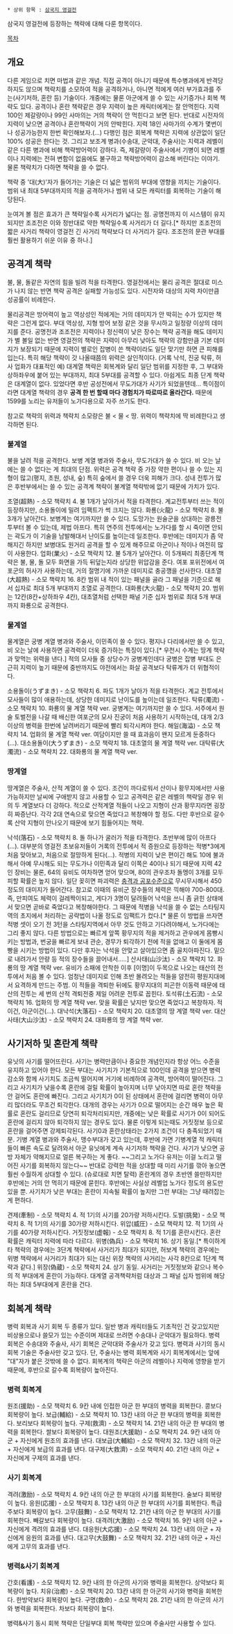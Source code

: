  * 상위 항목 : [[삼국지 영걸전]]

삼국지 영걸전에 등장하는 책략에 대해 다룬 항목이다.

[[목차]]

== 개요 ==
다른 게임으로 치면 마법과 같은 개념. 직접 공격이 아니기 때문에 특수병과에게 반격당하지도 않으며 책략치를 소모하여 적을 공격하거나, 아니면 적에게 여러 부가효과를 주는(사기저하, 혼란 등) 기술이다. 개중에는 물론 아군에게 쓸 수 있는 사기증가나 회복 책략도 있다. 공격이나 혼란 책략같은 경우 지력이 높은 캐릭터에게는 잘 안먹힌다. 지력 100인 제갈량이나 99인 사마의는 거의 책략이 안 먹힌다고 보면 된다. 반대로 시전자의 지력이 낮으면 공격이나 혼란책략이 거의 안박힌다. 지력 18인 사마가의 수계가 몇번이나 성공가능한지 한번 확인해보자.(...) 다행인 점은 회복계 책략은 지력에 상관없이 일단 100% 성공은 한다는 것. 그리고 보조계 병과(수송대, 군악대, 주술사)는 지력과 레벨이 같은 다른 병과에 비해 책략방어력이 강하다. 즉, 제갈량이 주술사에서 기병이 되면 레벨이나 지력에는 전혀 변함이 없음에도 불구하고 책략방어력이 감소해 버린다는 이야기. 물론 책략치가 다하면 책략을 쓸 수 없다.

책략 중 '대(大)'자가 들어가는 기술은 더 넓은 범위의 부대에 영향을 끼치는 기술이다. 범위 내 최대 5부대까지의 적을 공격하거나 범위 내 모든 캐릭터를 회복하는 기술이 해당된다.
 
눈여겨 볼 점은 효과가 큰 책략일수록 사거리가 넓다는 점. 공명전까지 이 시스템이 유지되지만 조조전은 이와 정반대로 약한 책략일수록 사거리가 더 길다.[* 하지만 조조전의 짧은 사거리 책략이 영걸전 긴 사거리 책략보다 더 사거리가 길다. 조조전의 문관 부대를 훨씬 활용하기 쉬운 이유 중 하나.]

== 공격계 책략 ==
불, 물, 돌같은 자연의 힘을 빌려 적을 타격한다. 영걸전에서는 물리 공격은 절대로 미스가 나지 않는 반면 책략 공격은 실패할 가능성도 있다. 시전자와 대상의 지력 차이만큼 성공률이 비례한다.

물리공격은 방어력이 높고 역상성인 적에게는 거의 데미지가 안 박히는 수가 있지만 책략은 그런게 없다. 부대 역상성, 지형 방어 보정 같은 것을 무시하고 일정량 이상의 데미지를 준다. 공명전과 조조전은 지력이나 정신력이 낮은 장수는 책략 공격을 해도 데미지가 별 볼일 없는 반면 영걸전의 책략은 지력이 아무리 낮아도 책략의 강함만큼 기본 데미지가 보장되기 때문에 지력이 별로인 잡병이 쓴 책략이라도 일단 맞기만 하면 큰 피해를 입는다. 특히 해당 책략이 갓 나올때쯤의 위력은 살인적이다. (거록 낙석, 진궁 탁류, 허사 업화가 대표적인 예)
대계열 책략은 회복계와 달리 일단 범위를 지정한 후, 그 부대와 상하좌우에 붙어 있는 부대까지, 최대 5부대를 공격할 수 있다. 아쉽게도 최종 단계 책략은 대계열이 없다. 있었다면 후반 공성전에서 무도가대가 사기가 되었을텐데... 특이점이라면 대계열 책략의 경우 '''공격 한 번 할때 마다 경험치가 따로따로 올라간다.''' 때문에 1599를 노리는 유저들이 노가다용으로 자주 쓰기도 한다.

참고로 책략의 위력과 책략치 소모량은 불 < 물 < 땅. 위력이 책략치에 딱 비례한다고 생각하면 된다.

=== 불계열 ===
불을 날려 적을 공격한다. 보병 계열 병과와 주술사, 무도가대가 쓸 수 있다. 비 오는 날에는 쓸 수 없다는 게 최대의 단점. 위력은 공격 책략 중 가장 약한 편이나 쓸 수 있는 지형이 많고(평지, 초원, 성내, 숲) 특히 숲에서 쓸 경우 더욱 피해가 크다. 성내 전투가 많은 후반부에서는 쓸 수 있는 공격계 책략이 불계열 책략밖에 없기 때문에 가치가 있다.

초열(超熱) - 소모 책략치 4. 불 1개가 날아가서 적을 타격한다. 계교전투부터 쓰는 적이 등장하지만, 소용돌이에 밀려 임팩트가 썩 크지는 않다.
화룡(火龍) - 소모 책략치 8. 불 3개가 날아간다. 보병계는 여기까지만 쓸 수 있다. 도망가는 원술군을 상대하는 광릉전투부터 볼 수 있는데, 제법 아프다. 특히 연주의 전투에서는 노가다를 할 시 죽이면 안되는 곽도가 이 기술을 남발해대서 난이도를 높이는데 일조한다. 후반에는 데미지가 좀 약해지긴 하지만 보병대도 원거리 공격을 할 수 있게 해주므로 아군이나 적이나 여전히 많이 사용한다.
업화(業火) - 소모 책략치 12. 불 5개가 날아간다. 이 5개짜리 최종단계 책략은 불, 물, 돌 모두 화면을 가득 뒤덮는지라 상당한 위압감을 준다. 여포 포위전에서 여포군의 허사가 사용하는데, 거의 절명기에 가까운 데미지로 충공깽을 선사한다.
대초열(大超熱) - 소모 책략치 16. 8칸 범위 내 적이 있는 패널을 골라 그 패널을 기준으로 해서 십자로 최대 5개 부대까지 초열로 공격한다.
대화룡(大火龍) - 소모 책략치 20. 범위는 12칸(8칸+상하좌우 4칸), 대초열처럼 선택한 패널 기준 십자 범위로 최대 5개 부대까지 화룡으로 공격한다.

=== 물계열 ===
물계열은 궁병 계열 병과와 주술사, 이민족이 쓸 수 있다. 평지나 다리에서만 쓸 수 있고, 비 오는 날에 사용하면 공격력이 더욱 증가하는 특징이 있다.[* 우천시 수계는 땅계 책략과 맞먹는 위력을 낸다.] 적의 모사들 중 상당수가 궁병계인데다 궁병은 잡병 부대도 은근히 지력이 높기 때문에 중반까지도 야전에서는 화살 공격보다 탁류계가 더 위협적이다.

소용돌이(うずまき) - 소모 책략치 6. 파도 1개가 날아가 적을 타격한다. 계교 전투에서 모사들이 많이 애용하는데, 상당한 데미지로 난이도를 높이는데 일조한다.
탁류(濁流) - 소모 책략치 10. 화룡의 물 계열 책략 ver. 궁병계는 여기까지만 쓸 수 있다. 서주에서 원술 토벌전을 나갈 때 배신한 여포군의 모사 진궁이 처음 사용하기 시작하는데, 대개 2/3 이상의 병력을 한번에 날려버리기 때문에 빨리 퇴각시켜야 한다. 
해일(海溢) - 소모 책략치 14. 업화의 물 계열 책략 ver. 여담이지만 쓸 때 효과음이 왠지 모르게 둔중하다(…). 
대소용돌이(大うずまき) - 소모 책략치 18. 대초열의 물 계열 책략 ver.
대탁류(大濁流) - 소모 책략치 22. 대화룡의 물 계열 책략 ver.
 
=== 땅계열 ===
땅계열은 주술사, 산적 계열이 쓸 수 있다. 조건이 까다로워서 산이나 황무지에서만 사용 가능하지만 날씨에 구애받지 않고 사용할 수 있고 공격력은 같은 레벨의 책략일 경우 위의 두 계열보다 더 강하다. 적으로 산적계열 적들이 나오고 지형이 산과 황무지라면 굉장히 짜증난다. 각각 2대 연속으로 맞으면 죽었다고 복창해야 할 정도. 다만 후반으로 갈수록 산악 지형이 안나오기 때문에 보기 힘들어지는 책략.

낙석(落石) - 소모 책략치 8. 돌 하나가 굴러가 적을 타격한다. 초반부에 많이 아프다(…). 대부분의 영걸전 초보유저들이 거록의 전투에서 적 증원으로 등장하는 적병*3에게 처음 맞아보고, 처음으로 절망하게 된다(...). 적병의 지력이 낮은 편이긴 해도 10에 불과해서 아예 무시해도 되는 무도가나 이민족과 달리 이쪽은 40이나 되기 때문에 지력 42인 장비는 물론, 64의 유비도 여차하면 얻어 맞으며, 80의 관우조차 돌멩이 3개를 모두 피할 확률은 높지 않다. 일단 꽂히면 파괴력은 [[충격과 공포]]수준으로 무시무시해서 450정도의 대미지가 들어간다. 참고로 이때의 유비군 장수들의 체력은 끽해야 700-800대. 즉, 만피여도 체력이 걸레짝이되고, 게다가 3명이 달려들어 낙석을 쓰니 좀 긁힌 상태에서 맞으면 곧바로 죽었다고 복창해야한다. 그 때문에 적병을 낙석을 쓸 수 없는 스타팅지역의 초지에서 처리하는 공략법이 나올 정도로 임팩트가 컸다.[* 물론 이 방법을 쓰자면 적병 셋이 오기 전 3턴을 스타팅지역에서 아무 것도 안하고 기다려야해서, 노가다에는 그리 좋지 않다. 다른 방법으로는 빠르게 앞쪽 황무지의 적을 제거하고 관우에게 몸빵시키는 방법과, 번궁을 빠르게 보내 관순, 경무가 퇴각하기 전에 적을 없애고 이 둘에게 몸빵을 시키는 방법이 있다. 다만 후자는 낙석을 안맞고 살아있으면 좀 골치아파진다. 밑으로 내려가서 안량 등 적의 장수들을 끌어내서.....]
산사태(山沙汰) - 소모 책략치 12. 화룡의 땅 계열 책략 ver. 유비가 소패에 안착한 이후 [이명]이 두목으로 나오는 태산의 전투에서 처음 볼 수 있다. 엄청난 데미지로 인해 초반 몰려오는 적들을 얌전히 평원지대에서 요격하게 만드는 주범. 이 적들을 격퇴한 뒤에도 황무지대의 피곤한 이동력 때문에 태산의 전투는 세 번의 산적 격퇴전중 제일 어려운 전투로 꼽힌다.
토석류(土石流) - 소모 책략치 16. 업화의 땅 계열 책략 ver. 맞을 확률은 낮지만 맞으면 죽었다고 복창하자. 적이건, 아군이건(…). 
대낙석(大落石) - 소모 책략치 20. 대초열의 땅 계열 책략 ver.
대산사태(大山沙汰) - 소모 책략치 24. 대화룡의 땅 계열 책략 ver.

== 사기저하 및 혼란계 책략 ==
유닛의 사기를 떨어뜨린다. 사기는 병력만큼이나 중요한 개념인지라 항상 어느 수준을 유지하고 있어야 한다. 모든 부대는 사기치가 기본적으로 100인데 공격을 받으면 병력 감소와 함께 사기치도 조금씩 떨어지며 거기에 비례하여 공격력, 방어력이 떨어진다. 그리고 사기치가 낮을수록 혼란에 걸릴 확률이 높아지며 너무 낮아지면 따로 혼란 책략을 안 걸어도 혼란에 빠진다. 그리고 사기치가 0이 된 상태에서 혼란에 걸리면 병력이 아무리 많더라도 무조건 퇴각한다.
대개의 경우는 사기가 0으로 떨어지는 순간 매우 높은 확률로 혼란도 걸리므로 당연히 퇴각처리되지만, 개중에는 낮은 확률로 사기가 0이 되어도 혼란에 걸리지 않아 퇴각하지 않는 경우도 있다. 물론 이렇게 되는때도 거짓정보 등으로 혼란을 걸어주면 강제퇴각된다. 사기0과 혼란상태라는 2가지 조건이 다 충족되었기 때문. 기병 계열 병과와 주술사, 맹수부대가 갖고 있는데, 후반에 가면 기병계열 적 캐릭터들이 빠른 속도로 달려와서 아군 유닛에게 계속 사기저하 책략을 건다. 사기가 낮으면 공방 자체가 약해지므로 얼른 복구하는 게 좋다. ~~그리고 노가다 유저는 이걸 노리고 떨어진 사기를 회복하지 않는다~~ 반대로 강력한 적을 상대할 때 미리 사기를 깎아 놓으면 훨씬 수월하게 상대할 수 있다. (슈로대로 치면 탈력)
혼란계의 경우 초반엔 쓸만하지만 후반에는 거의 안 먹히기 때문에 묻힌다. 후반에는 사실상 레벨업 노가다 정도의 용도만 있을 뿐. 사기치가 낮은 부대는 혼란이 지속될 확률이 높지만 그런 부대는 그냥 때려잡는 게 편하다.

견제(牽制) - 소모 책략치 4. 적 1기의 사기를 20가량 저하시킨다.
도발(挑発) - 소모 책략치 8. 적 1기의 사기를 30가량 저하시킨다.
위압(威圧) - 소모 책략치 12. 적 1기의 사기를 40가량 저하시킨다.
거짓정보(虚報) - 소모 책략치 8. 적 1기를 혼란시킨다. 혼란 확률은 캐릭터 지력에 따라 다르다.
위병(偽兵) - 소모 책략치 16. 상기 동일.[* 특이하게 타 책략의 경우에는 3단계 책략에서 사거리가 최대가 되지만, 허보계 책략의 경우에는 위병 책략에서 사거리가 최대가 되는 대신 위장 책략의 사거리는 사각 8칸으로 1단계 책략과 같다.]
위장(偽蔵) - 소모 책략치 24. 상기 동일. 사거리는 거짓정보와 같으나 복수의 적 부대에게 혼란이 가능하다. 대계열 공격책략처럼 대상과 그 패널 십자 범위에 해당하는 최대 5부대에게 혼란을 건다.

== 회복계 책략 ==
병력 회복과 사기 회복 두 종류가 있다. 일반 병과 캐릭터들도 기초적인 건 갖고있지만 비상용으로나 쓸모가 있는 수준이며 제대로 쓰려면 수송대나 군악대가 필요하다. 병력 회복은 수송대와 주술사, 사기 회복은 군악대와 주술사가 갖고 있다. 병력과 사기의 동시 회복 기술은 주술사만 갖고 있다. 단, 주술사는 병력 회복계와 사기 회복계에서는 앞에 "대"자가 붙은 것밖에 쓸 수 없다.
회복계의 책략은 아군의 레벨이나 지력에 영향을 받기 때문에, 후반으로 갈수록 회복량이 높아진다.

=== 병력 회복계 ===
원조(援助) - 소모 책략치 6. 9칸 내에 인접한 아군 한 부대의 병력을 회복한다. 콩보다 회복량이 높다.
보급(輔給) - 소모 책략치 10. 13칸 내의 아군 한 부대의 병력을 회복한다. 보리보다 회복량이 높다.
구제(救濟) - 소모 책략치 14. 21칸 내의 아군 한 부대의 병력을 회복한다. 쌀보다 회복량이 높다.
대원조(大援助) - 소모 책략치 24. 9칸 내의 아군 + 자신에게 원조의 효과를 낸다.
대보급(大輔給) - 소모 책략치 32. 13칸 내의 아군 + 자신에게 보급의 효과를 낸다.
대구제(大救濟) - 소모 책략치 40. 21칸 내의 아군 + 자신에게 구제의 효과를 낸다.

=== 사기 회복계 ===
격려(激励) - 소모 책략치 4. 9칸 내의 아군 한 부대의 사기를 회복한다. 술보다 회복량이 높다.
응원(応援) - 소모 책략치 8. 13칸 내의 아군 한 부대의 사기를 회복한다. 특급주보다 회복량이 높다.
고무(鼓舞) - 소모 책략치 12. 21칸 내의 아군 한 부대의 사기를 회복한다. 빼갈보다 회복량이 높다.
대격려(大激励) - 소모 책략치 16. 9칸 내의 아군 + 자신에게 격려의 효과를 낸다.
대응원(大応援) - 소모 책략치 24. 13칸 내의 아군 + 자신에게 응원의 효과를 낸다.
대고무(大鼓舞) - 소모 책략치 32. 21칸 내의 아군 + 자신에게 고무의 효과를 낸다.

=== 병력&사기 회복계 ===
간호(看護) - 소모 책략치 12. 9칸 내의 한 아군의 사기와 병력을 회복한다. 상약보다 회복량이 높다.
치유(治癒) - 소모 책략치 20. 13칸 내의 한 아군의 사기와 병력을 회복한다. 한방약보다 회복량이 높다.
구명(救命) - 소모 책략치 28. 21칸 내의 한 아군의 사기와 병력을 회복한다. 차보다 회복량이 높다.

병력&사기 동시 회복 책략은 단일부대 회복 책략만 있으며 주술사만 사용할 수 있다.
